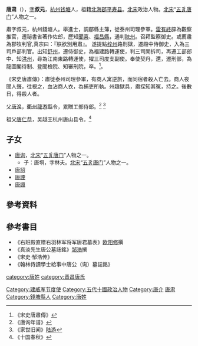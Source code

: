 {{No footnotes|time=2020-12-31T11:04:27+00:00}}
'''唐肃'''（{{bd|965年||1030年|catIdx=T}}），[[表字|字]]'''叔元'''，[[杭州|杭州]][[钱塘县|钱塘]]人，祖籍[[北海郡|北海郡]][[平寿县|平寿县]]。[[北宋|北宋]]政治人物。[[北宋|北宋]]“[[五豸唐门|五豸唐门]]”人物之一。

肅字叔元，杭州錢塘人。舉進士，調郿縣主簿，徙泰州司理參軍。[[雷有終|雷有終]]辟為觀察推官，遷祕書省著作佐郎，歷知[[聞喜|聞喜]]、[[福昌縣|福昌縣]]，通判[[陜州|陜州]]。召拜監察御史。或薦肅為郡牧判官,真宗曰：『朕欲別用肅』。 遂提點[[梓州|梓州]]路刑獄，遷殿中侍御史，入為三司戶部判官。出知[[舒州|舒州]]，遷侍御史，為福建路轉運使，判三司開拆司，再遷工部郎中、知[[洪州|洪州]]，尋為江南東路轉運使，擢三司度支副使。奉使契丹，還，遷刑部，為龍圖閣待制、登聞檢院、知審刑院，卒。<ref>《宋史唐肅傳》</ref>。

《宋史唐肅傳》：肅徙泰州司理參軍，有商人寓逆旅，而同宿者殺人亡去。商人夜聞人聲，往視之，血沾商人衣，為捕吏所執。州趣獄具，肅探知其冤，持之。後數日，得殺人者。

父[[唐涣|唐涣]]，[[衢州|衢州]][[龍游縣|龍游縣]]令，累贈工部侍郎。<ref>《唐询年谱》</ref> <ref>《家世旧闻》[[陆游|陆游]]</ref> 

祖父[[唐仁恭|唐仁恭]]，吴越王杭州唐山县令。<ref>《十国春秋》</ref>

== 子女 ==
*[[唐询|唐询]]，[[北宋|北宋]]“[[五豸唐门|五豸唐门]]”人物之一。
**子：唐埛，字林夫。[[北宋|北宋]]“[[五豸唐门|五豸唐门]]”人物之一。
*[[唐詔|唐詔]]
*[[唐諲|唐諲]]
*[[唐諷|唐諷]]

== 參考資料 ==
{{REFLIST}}

==參考書目==
*《右班殿直赠右羽林军将军唐君墓表》[[欧阳修|欧阳修]]撰
*《真淡先生唐公墓誌銘》[[邹浩|邹浩]]撰
*《宋史·邹浩传》
*《翰林侍讀學士給事中唐公（询）墓誌銘》

[[category:唐姓|category:唐姓]]
[[category:晋昌唐氏|category:晋昌唐氏]]
[[Category:建威军节度使|Category:建威军节度使]]
[[Category:五代十國政治人物|Category:五代十國政治人物]]
[[Category:唐介|Category:唐介]]
[[Category:唐肃_(北宋)|唐肃]]
[[Category:錢塘縣人|Category:錢塘縣人]]
[[Category:唐姓|Category:唐姓]]